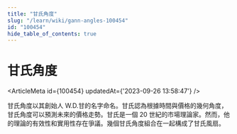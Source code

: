 ```yaml
---
title: "甘氏角度"
slug: "/learn/wiki/gann-angles-100454"
id: "100454"
hide_table_of_contents: true
---
```



# 甘氏角度

<ArticleMeta id={100454} updatedAt={'2023-09-26 13:58:47'} />
<div className='border-solid border-b border-t-0 my-4 border-[var(--ifm-color-gray-300)]' />

甘氏角度以其創始人 W.D.甘的名字命名。甘氏認為根據時間與價格的幾何角度，甘氏角度可以預測未來的價格走勢。甘氏是一個 20 世紀的市場理論家。然而，他的理論的有效性和實用性存在爭議。幾個甘氏角度組合在一起構成了甘氏風扇。
